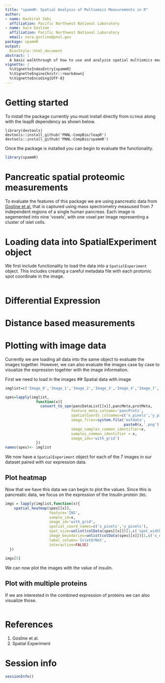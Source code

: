 ```yaml
---
title: "spammR: Spatial Analysis of Multiomics Measurements in R"
author:
- name: Harkirat Sohi
  affiliation: Pacific Northwest National Laboratory
- name: Sara Gosline
  affiliation: Pacific Northwest National Laboratory
  email: sara.gosline@pnnl.gov
package: spammR
output:
  BiocStyle::html_document
abstract: |
  A basic walkthrough of how to use and analyzie spatial multiomics measurements in the spammR package
vignette: |
  %\VignetteIndexEntry{spammR}
  %\VignetteEngine{knitr::rmarkdown}
  %\VignetteEncoding{UTF-8}
---
```


# Getting started

To install the package currently you must install directly from `GitHub` along with the leapR dependency as shown below.
```
library(devtools)
devtools::install_github('PNNL-CompBio/leapR')
devtools::install_github('PNNL-CompBio/spammR')

```

Once the package is installed you can begin to evaluate the functionality. 
```r
library(spammR)
```
# Pancreatic spatial proteomic measurements

To evaluate the features of this package we are using pancreatic data from [Gosline et al.]() that is captured using mass spectrometry measused from 7 independent regions of a single human pancreas. Each image is segemented into nine 'voxels', with one voxel per image representing a cluster of islet cells. 

# Loading data into SpatialExperiment object

We first include functionality to load the data into a `SpatialExperiment` object. This includes creating a careful metadata file with each protomic spot coordinate in the image.  

```r

```

# Differential Expression

# Distance based measurements



# Plotting with image data

Currently we are loading all data into the same object to evaluate the images together. However, we can also evaluate the images case by case to visualize the expression togehter with the image information.

First we need to load in the images 
## Spatial data with image
```r
imglist=c('Image_0','Image_1','Image_2','Image_3','Image_4','Image_7','Image_10')

spes=lapply(imglist,
              function(x){
                convert_to_spe(pancDataList[[x]],pancMeta,protMeta,
                              feature_meta_colname='pancProts',
                              spatialCoords_colnames=c('x_pixels','y_pixels'),
                              image_files=system.file('extdata',
                                                      paste0(x,'.png'),package='spammR'),
                              image_samples_common_identifier=x,
                              samples_common_identifier = x,
                              image_ids='with_grid')
              })
names(spes)<- imglist
```
We now have a `SpatialExperiment` object for each of the 7 images in our dataset paired with our expression data.

## Plot heatmap
Now that we have this data we can begin to plot the values. Since this is pancreatic data, we focus on the expression of the Insulin protein `INS`. 

```r

imgs = lapply(imglist,function(x){
    spatial_heatmap(spes[[x]],
                    feature='INS',
                    sample_id=x,
                    image_id='with_grid',
                    spatial_coord_names=c('x_pixels','y_pixels'),
                    spot_size=unlist(colData(spes[[x]])[1,c('spot_width','spot_height')]),
                    image_boundaries=unlist(colData(spes[[x]])[1,c('x_origin','y_origin','x_max','y_max')]),
                    label_column='IsletOrNot',
                    interactive=FALSE)
  })
    
imgs[5]
```

We can now plot the images with the value of insulin.

## Plot with multiple proteins
If we are interested in the combined expression of proteins we can also visualize those.

```r


```

# References {.unnumbered}

1. Gosline et al.
2. Spatial Experiment

# Session info

```r
sessionInfo()
```
